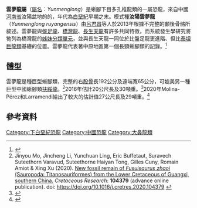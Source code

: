 {{Automatic Taxobox
| taxon = Yunmenglong
| fossil_range = [[白堊紀|白堊紀]]早期, {{fossil_range|125|100.5}}
| image = 
| image_caption = 
| authority = [[呂君昌|Lü]]''et al.'', 2013
| type_species = '''汝陽雲夢龍<br>''Yunmenglong ruyangensis'''''
| type_species_authority = Lü ''et al.'', 2013 
}}

'''雲夢龍屬'''（[[學名|屬名]]：''Yunmenglong''）是蜥腳下目多孔椎龍類的一屬恐龍，來自中國[[河南省|河南省]]汝陽盆地的的{{link-en|郝岭組|Haoling Formation}}，年代為[[白堊紀|白堊紀]]早期之末。模式種'''汝陽雲夢龍'''（''Yunmenglong ruyangensis''）由[[呂君昌|呂君昌]]等人於2013年根據不完整的顱後骨骼所敘述。雲夢龍與[[盤足龍|盤足龍]]、[[橋灣龍|橋灣龍]]、[[長生天龍|長生天龍]]有許多共同特徵，而系統發生學研究將牠列為橋灣龍的[[姊妹群|姊妹分類單元]]，並與長生天龍一同位於比盤足龍更進階、但比[[泰坦巨龍類|泰坦巨龍類]]基礎的位置。雲夢龍代表著中原地區第一個長頸蜥腳類的記錄。<ref name=Yunmenglong>{{Cite journal | last1 = Lü | first1 = J. | last2 = Xu | first2 = L. | last3 = Pu | first3 = H. | last4 = Zhang | first4 = X. | last5 = Zhang | first5 = Y. | last6 = Jia | first6 = S. | last7 = Chang | first7 = H. | last8 = Zhang | first8 = J. | last9 = Wei | first9 = X. | title = A new sauropod dinosaur (Dinosauria, Sauropoda) from the late Early Cretaceous of the Ruyang Basin (central China) | doi = 10.1016/j.cretres.2013.04.009 | journal = Cretaceous Research | volume = 44 | pages = 202 | year = 2013 | pmid =  | pmc = }}</ref>

==體型==
雲夢龍是種巨型蜥腳類，完整的右[[股骨|股骨]]長192公分及遠端寬65公分，可媲美另一種巨型中國蜥腳類[[扶綏龍|扶綏龍]]。<ref>Jinyou Mo, Jincheng Li, Yunchuan Ling, Eric Buffetaut, Suravech Suteethorn Varavud, Suteethorne Haiyan Tong, Gilles Cuny, Romain Amiot & Xing Xu (2020). [https://www.sciencedirect.com/science/article/pii/S0195667119303623 New fossil remain of ''Fusuisaurus zhaoi'' (Sauropoda: Titanosauriformes) from the Lower Cretaceous of Guangxi, southern China.] {{Wayback|url=https://www.sciencedirect.com/science/article/pii/S0195667119303623 |date=20200731043126 }} ''Cretaceous Research'': '''104379''' (advance online publication). doi: https://doi.org/10.1016/j.cretres.2020.104379 {{Wayback|url=https://doi.org/10.1016/j.cretres.2020.104379 |date=20200401115904 }}</ref>2016年{{link-en|葛瑞格利·保羅|Gregory S. Paul}}估計20公尺長及30噸重。<ref>{{Cite book|last=Paul|first=Gregory S.|title=The Princeton Field Guide to Dinosaurs 2nd Edition|publisher=Princeton University Press|year=2016|isbn=|location=New Jersey|pages=224}}</ref>2020年Molina-Pérez和Larramendi給出了較大的估計值27公尺長及29噸重。<ref>{{Cite book|last=Molina-Pérez & Larramendi|first=|title=Dinosaur Facts and Figures: The Sauropods and Other Sauropodomorphs|publisher=Princeton University Press|year=2020|isbn=|location=New Jersey|pages=262}}</ref>

==參考資料==
{{Reflist}}
{{Sauropodomorpha|M.}}
{{Taxonbar|from=Q13400839}}

[[Category:下白堊紀恐龍|Category:下白堊紀恐龍]]
[[Category:中國恐龍|Category:中國恐龍]]
[[Category:大鼻龍類|Category:大鼻龍類]]
